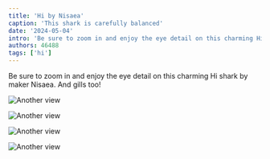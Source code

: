 ```yaml
---
title: 'Hi by Nisaea'
caption: 'This shark is carefully balanced'
date: '2024-05-04'
intro: 'Be sure to zoom in and enjoy the eye detail on this charming Hi shark by maker Nisaea.'
authors: 46488
tags: ['hi']
---
```


<!-- truncate -->

Be sure to zoom in and enjoy the eye detail on this charming Hi shark by maker Nisaea. And gills too!

![Another view](https://imagedelivery.net/ouSuR9yY1bHt-fuAokSA5Q/showcase-hi-by-nisaea-1/public 'Another view')

![Another view](https://imagedelivery.net/ouSuR9yY1bHt-fuAokSA5Q/showcase-hi-by-nisaea-2/public 'Another view')

![Another view](https://imagedelivery.net/ouSuR9yY1bHt-fuAokSA5Q/showcase-hi-by-nisaea-3/public 'Another view')

![Another view](https://imagedelivery.net/ouSuR9yY1bHt-fuAokSA5Q/showcase-hi-by-nisaea-4/public 'Another view')
